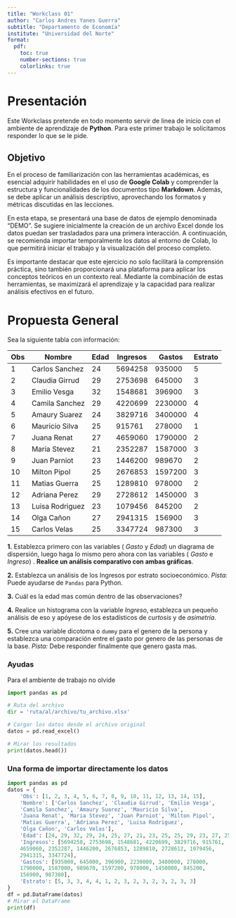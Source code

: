 ```yaml
---
title: "Workclass 01"
author: "Carlos Andres Yanes Guerra"
subtitle: "Departamento de Economía"
institute: "Universidad del Norte"
format:
  pdf:
    toc: true
    number-sections: true
    colorlinks: true
---
```


# Presentación

Este Workclass pretende en todo momento servir de linea de inicio con el ambiente de aprendizaje de **Python**. Para este primer trabajo le solicitamos responder lo que se le pide. 

## Objetivo

En el proceso de familiarización con las herramientas académicas, es esencial adquirir habilidades en el uso de **Google Colab** y comprender la estructura y funcionalidades de los documentos tipo **Markdown**. Además, se debe aplicar un análisis descriptivo, aprovechando los formatos y métricas discutidas en las lecciones.

En esta etapa, se presentará una base de datos de ejemplo denominada "DEMO". Se sugiere inicialmente la creación de un archivo Excel donde los datos puedan ser trasladados para una primera interacción. A continuación, se recomienda importar temporalmente los datos al entorno de Colab, lo que permitirá iniciar el trabajo y la visualización del proceso completo.

Es importante destacar que este ejercicio no solo facilitará la comprensión práctica, sino también proporcionará una plataforma para aplicar los conceptos teóricos en un contexto real. Mediante la combinación de estas herramientas, se maximizará el aprendizaje y la capacidad para realizar análisis efectivos en el futuro.


\newpage
# Propuesta General

Sea la siguiente tabla con información:

| Obs | Nombre          | Edad | Ingresos | Gastos  | Estrato |
|-----|-----------------|------|----------|---------|---------|
| 1   | Carlos Sanchez  | 24   | 5694258  | 935000  | 5       |
| 2   | Claudia Girrud  | 29   | 2753698  | 645000  | 3       |
| 3   | Emilio Vesga    | 32   | 1548681  | 396900  | 3       |
| 4   | Camila Sanchez  | 29   | 4220699  | 2230000 | 4       |
| 5   | Amaury Suarez   | 24   | 3829716  | 3400000 | 4       |
| 6   | Mauricio Silva  | 25   | 915761   | 278000  | 1       |
| 7   | Juana Renat     | 27   | 4659060  | 1790000 | 2       |
| 8   | Maria Stevez    | 21   | 2352287  | 1587000 | 3       |
| 9   | Juan Parniot    | 23   | 1446200  | 989670  | 2       |
| 10  | Milton Pipol    | 25   | 2676853  | 1597200 | 3       |
| 11  | Matias Guerra   | 25   | 1289810  | 978000  | 2       |
| 12  | Adriana Perez   | 29   | 2728612  | 1450000 | 3       |
| 13  | Luisa Rodriguez | 23   | 1079456  | 845200  | 2       |
| 14  | Olga Cañon      | 27   | 2941315  | 156900  | 3       |
| 15  | Carlos Velas    | 25   | 3347724  | 987300  | 3       |

**1.** Establezca primero con las variables ( _Gasto_ y _Edad_) un diagrama de dispersión, luego haga lo mismo pero ahora con las variables ( _Gasto_ e _Ingreso_) . **Realice un análisis comparativo con ambas gráficas**.

**2.** Establezca un análisis de los Ingresos por estrato socioeconómico.  *Pista:* Puede ayudarse de `Pandas` para Python.

**3.** Cuál es la edad mas común dentro de las observaciones?

**4.** Realice un histograma con la variable _Ingreso_, establezca un pequeño análisis de eso y apóyese de los estadísticos de _curtosis_ y de _asimetría_.

**5.** Cree una variable dicotoma o `dummy` para el genero de la persona y establezca una comparación entre el gasto por genero de las personas de la base. *Pista:* Debe responder finalmente que genero gasta mas.

### Ayudas

Para el ambiente de trabajo no olvide

```python
import pandas as pd

# Ruta del archivo
dir = 'ruta/al/archivo/tu_archivo.xlsx'

# Cargar los datos desde el archivo original
datos = pd.read_excel()

# Mirar los resultados
print(datos.head())
```

### Una forma de importar directamente los datos

```python
import pandas as pd
datos = {
    'Obs': [1, 2, 3, 4, 5, 6, 7, 8, 9, 10, 11, 12, 13, 14, 15],
    'Nombre': ['Carlos Sanchez', 'Claudia Girrud', 'Emilio Vesga', 
    'Camila Sanchez', 'Amaury Suarez', 'Mauricio Silva', 
    'Juana Renat', 'Maria Stevez', 'Juan Parniot', 'Milton Pipol', 
    'Matias Guerra', 'Adriana Perez', 'Luisa Rodriguez', 
    'Olga Cañon', 'Carlos Velas'],
    'Edad': [24, 29, 32, 29, 24, 25, 27, 21, 23, 25, 25, 29, 23, 27, 25],
    'Ingresos': [5694258, 2753698, 1548681, 4220699, 3829716, 915761, 
    4659060, 2352287, 1446200, 2676853, 1289810, 2728612, 1079456, 
    2941315, 3347724],
    'Gastos': [935000, 645000, 396900, 2230000, 3400000, 278000, 
    1790000, 1587000, 989670, 1597200, 978000, 1450000, 845200, 
    156900, 987300],
    'Estrato': [5, 3, 3, 4, 4, 1, 2, 3, 2, 3, 2, 3, 2, 3, 3]
}
df = pd.DataFrame(datos)
# Mirar el DataFrame
print(df)
```
